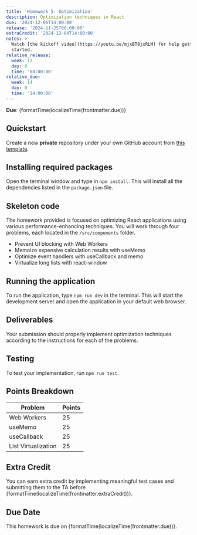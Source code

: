 ```yaml
---
title: 'Homework 5: Optimization'
description: Optimization techniques in React
due: '2024-12-06T14:00:00'
release: '2024-11-25T08:00:00'
extraCredit: '2024-12-04T14:00:00'
notes: >-
  Watch [the kickoff video](https://youtu.be/mjxBT8jxRLM) for help getting
  started.
relative_release:
  week: 13
  day: 0
  time: '08:00:00'
relative_due:
  week: 14
  day: 0
  time: '14:00:00'
---
```



**Due**: {formatTime(localizeTime(frontmatter.due))}

## Quickstart

Create a new **private** repository under your own GitHub account
from [this template](https://github.com/swad-cs-uic/homework5-f24).

<Aside>
  <Fragment set:html={marked(frontmatter.notes)} />
</Aside>

## Installing required packages

Open the terminal window and type in `npm install`. This will install all the
dependencies listed in the `package.json` file.

## Skeleton code

The homework provided is focused on optimizing React applications using various
performance-enhancing techniques. You will work through four problems, each located in the `/src/components` folder.

- Prevent UI blocking with Web Workers
- Memoize expensive calculation results with useMemo
- Optimize event handlers with useCallback and memo
- Virtualize long lists with react-window

## Running the application

To run the application, type `npm run dev` in the terminal. This will start the development server and open the application in your default web browser.

## Deliverables

Your submission should properly implement optimization techniques according to the
instructions for each of the problems.

## Testing

To test your implementation, run `npm run test`.

## Points Breakdown

| Problem             | Points |
| ------------------- | ------ |
| Web Workers         | 25     |
| useMemo             | 25     |
| useCallback         | 25     |
| List Virtualization | 25     |

## Extra Credit

You can earn extra credit by implementing meaningful test cases and submitting
them to the TA before {formatTime(localizeTime(frontmatter.extraCredit))}.

## Due Date

This homework is due on {formatTime(localizeTime(frontmatter.due))}.
